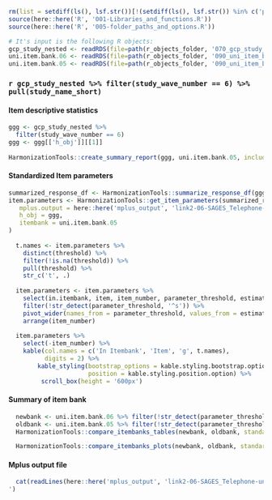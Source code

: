 ```r
rm(list = setdiff(ls(), lsf.str())[!(setdiff(ls(), lsf.str()) %in% c('params'))])
source(here::here('R', '001-Libraries_and_functions.R')) 
source(here::here('R', '005-folder_paths_and_options.R')) 
``` 
 
```r
# It's input is the following R objects: 
gcp_study_nested <- readRDS(file=path(r_objects_folder, '070_gcp_study_nested_GCPv1.rds')) 
uni.item.bank.06 <- readRDS(file=path(r_objects_folder, '090_uni_item_bank_06_GCPv1.rds')) 
uni.item.bank.05 <- readRDS(file=path(r_objects_folder, '090_uni_item_bank_05_GCPv1.rds')) 
``` 
 
### `r gcp_study_nested %>% filter(study_wave_number == 6) %>% pull(study_name_short)`
 
 
#### Item descriptive statistics
 
```r
ggg <- gcp_study_nested %>% 
  filter(study_wave_number == 6) 
ggg <- ggg[['h_obj']][[1]] 
 
HarmonizationTools::create_summary_report(ggg, uni.item.bank.05, include.subdomain.reporting = FALSE)
```
 
#### Standardized Item parameters
 
```r
summarized_response_df <- HarmonizationTools::summarize_response_df(ggg, df_name = 'response_df_filtered') 
item.parameters <- HarmonizationTools::get_item_parameters(summarized_response_df, 
   mplus.output = here::here('mplus_output', 'link2-06-SAGES_Telephone-uni-mlr-GCPv1.out'),
   h_obj = ggg,
   itembank = uni.item.bank.05
) 
 
  t.names <- item.parameters %>%
    distinct(threshold) %>%
    filter(!is.na(threshold)) %>%
    pull(threshold) %>%
    str_c('t', .)
 
  item.parameters <- item.parameters %>%
    select(in.itembank, item, item_number, parameter_threshold, estimate.stdyx) %>%
    filter(!str_detect(parameter_threshold, '^s')) %>%
    pivot_wider(names_from = parameter_threshold, values_from = estimate.stdyx) %>%
    arrange(item_number) 
 
  item.parameters %>%
    select(-item_number) %>% 
    kable(col.names = c('In Itembank', 'Item', 'g', t.names),
          digits = 2) %>%
        kable_styling(bootstrap_options = kable.styling.bootstrap.option, full_width = F,
                      position = kable.styling.position.option) %>%
         scroll_box(height = '600px')
```
 
#### Summary of item bank
 
```r
  newbank <- uni.item.bank.06 %>% filter(!str_detect(parameter_threshold, '^s'))
  oldbank <- uni.item.bank.05 %>% filter(!str_detect(parameter_threshold, '^s'))
  HarmonizationTools::compare_itembanks_tables(newbank, oldbank, standardized = TRUE)
```
 
```r
  HarmonizationTools::compare_itembanks_plots(newbank, oldbank, standardized = TRUE)
```
 
#### Mplus output file
 
```r
  cat(readLines(here::here('mplus_output', 'link2-06-SAGES_Telephone-uni-mlr-GCPv1.out')), sep = '
')
```
 
